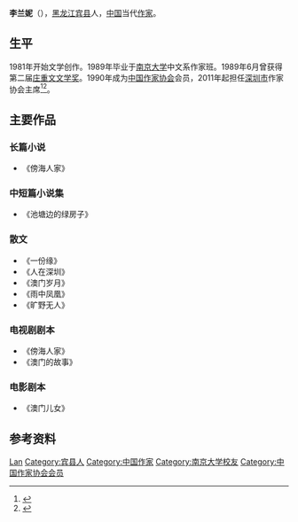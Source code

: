 '''李兰妮'''（{{bd|1956年|12月25日|||}}），[[黑龙江省|黑龙江]][[宾县|宾县]]人，[[中华人民共和国|中国]]当代[[作家|作家]]。

== 生平 ==
1981年开始文学创作。1989年毕业于[[南京大学|南京大学]]中文系作家班。1989年6月曾获得第二届[[庄重文文学奖|庄重文文学奖]]。1990年成为[[中国作家协会|中国作家协会]]会员，2011年起担任[[深圳市|深圳市]]作家协会主席<ref>{{cite web|url=http://www.chinawriter.com.cn/fwzj/writer/135.shtml|title=李兰妮|publisher=中国作家协会|accessdate=2013-10-06|archive-date=2018-09-03|archive-url=https://web.archive.org/web/20180903115057/http://www.chinawriter.com.cn/fwzj/writer/135.shtml|dead-url=no}}</ref><ref>{{cite web|url=http://www.jingme.net/content/2011-01/22/content_5288225.htm|title=深圳作协选出新主席：李兰妮|publisher=晶报|date=2011-01-22|accessdate=2013-10-06|deadurl=yes|archiveurl=https://web.archive.org/web/20131007023842/http://www.jingme.net/content/2011-01/22/content_5288225.htm|archivedate=2013-10-07}}</ref>。

== 主要作品 ==
=== 长篇小说 ===
* 《傍海人家》

=== 中短篇小说集 ===
* 《池塘边的绿房子》

=== 散文 ===
* 《一份缘》
* 《人在深圳》
* 《澳门岁月》
* 《雨中凤凰》
* 《旷野无人》

=== 电视剧剧本 ===
* 《傍海人家》
* 《澳门的故事》

=== 电影剧本 ===
* 《澳门儿女》

== 参考资料 ==
{{reflist}}

{{中國作家小作品}}
{{庄重文文学奖}}
{{中国作家协会第七届全国委员会}}
{{中国作家协会第八届全国委员会}}
{{中国作家协会第九届全国委员会}}

{{Authority control}}
{{DEFAULTSORT:Li lanni}}
[[Category:李姓|Lan]]
[[Category:宾县人|Category:宾县人]]
[[Category:中国作家|Category:中国作家]]
[[Category:南京大学校友|Category:南京大学校友]]
[[Category:中国作家协会会员|Category:中国作家协会会员]]